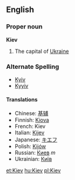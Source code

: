 ==English==
===Proper noun===
'''Kiev'''

#The capital of [[Ukraine]]

=== Alternate Spelling ===
*[[Kyiv]]
*[[Kyyiv]]

====Translations====
*Chinese: [[基辅]]
*Finnish: [[Kiova]]
*French: Kiev
*Italian: [[Kijev]]
*Japanese: [[キエフ]]
*Polish: [[Kijów]]
*Russian: [[Киев]] ''m''
*Ukrainian: [[Київ]]

[[et:Kiev]]
[[hu:Kiev]]
[[pl:Kiev]]